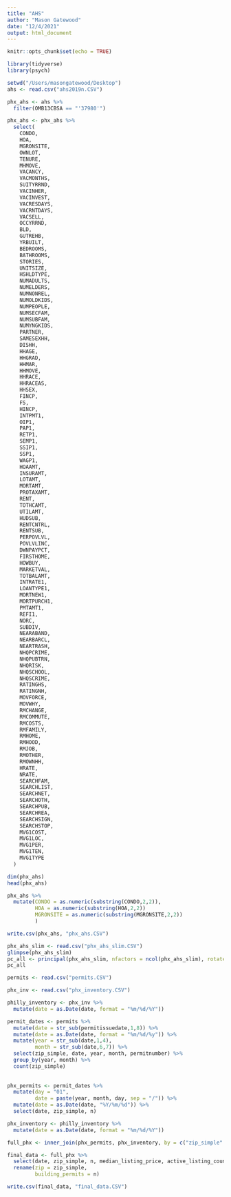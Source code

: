 ```yaml
---
title: "AHS"
author: "Mason Gatewood"
date: "12/4/2021"
output: html_document
---
```


```r
knitr::opts_chunk$set(echo = TRUE)
```

```r
library(tidyverse)
library(psych)
```

```r
setwd("/Users/masongatewood/Desktop")
ahs <- read.csv("ahs2019n.CSV")
```

```r
phx_ahs <- ahs %>%
  filter(OMB13CBSA == "'37980'")

phx_ahs <- phx_ahs %>% 
  select(
    CONDO,
    HOA,
    MGRONSITE,
    OWNLOT,
    TENURE,
    MHMOVE,
    VACANCY,
    VACMONTHS,
    SUITYRRND,
    VACINHER,
    VACINVEST,
    VACRESDAYS,
    VACRNTDAYS,
    VACSELL,
    OCCYRRND,
    BLD,
    GUTREHB,
    YRBUILT,
    BEDROOMS,
    BATHROOMS,
    STORIES,
    UNITSIZE,
    HSHLDTYPE,
    NUMADULTS,
    NUMELDERS,
    NUMNONREL,
    NUMOLDKIDS,
    NUMPEOPLE,
    NUMSECFAM,
    NUMSUBFAM,
    NUMYNGKIDS,
    PARTNER,
    SAMESEXHH,
    DISHH,
    HHAGE,
    HHGRAD,
    HHMAR,
    HHMOVE,
    HHRACE,
    HHRACEAS,
    HHSEX,
    FINCP,
    FS,
    HINCP,
    INTPMT1,
    OIP1,
    PAP1,
    RETP1,
    SEMP1,
    SSIP1,
    SSP1,
    WAGP1,
    HOAAMT,
    INSURAMT,
    LOTAMT,
    MORTAMT,
    PROTAXAMT,
    RENT,
    TOTHCAMT,
    UTILAMT,
    HUDSUB,
    RENTCNTRL,
    RENTSUB,
    PERPOVLVL,
    POVLVLINC,
    DWNPAYPCT,
    FIRSTHOME,
    HOWBUY,
    MARKETVAL,
    TOTBALAMT,
    INTRATE1,
    LOANTYPE1,
    MORTNEW1,
    MORTPURCH1,
    PMTAMT1,
    REFI1,
    NORC,
    SUBDIV,
    NEARABAND,
    NEARBARCL,
    NEARTRASH,
    NHQPCRIME,
    NHQPUBTRN,
    NHQRISK,
    NHQSCHOOL,
    NHQSCRIME,
    RATINGHS,
    RATINGNH,
    MOVFORCE,
    MOVWHY,
    RMCHANGE,
    RMCOMMUTE,
    RMCOSTS,
    RMFAMILY,
    RMHOME,
    RMHOOD,
    RMJOB,
    RMOTHER,
    RMOWNHH,
    HRATE,
    NRATE,
    SEARCHFAM,
    SEARCHLIST,
    SEARCHNET,
    SEARCHOTH,
    SEARCHPUB,
    SEARCHREA,
    SEARCHSIGN,
    SEARCHSTOP,
    MVG1COST,
    MVG1LOC,
    MVG1PER,
    MVG1TEN,
    MVG1TYPE
  )

dim(phx_ahs)
head(phx_ahs)

phx_ahs %>% 
  mutate(CONDO = as.numeric(substring(CONDO,2,2)),
         HOA = as.numeric(substring(HOA,2,2))
         MGRONSITE = as.numeric(substring(MGRONSITE,2,2))
         )

write.csv(phx_ahs, "phx_ahs.CSV")
```

```r
phx_ahs_slim <- read.csv("phx_ahs_slim.CSV")
glimpse(phx_ahs_slim)
pc_all <- principal(phx_ahs_slim, nfactors = ncol(phx_ahs_slim), rotate = "none")
pc_all
```


```r
permits <- read.csv("permits.CSV")

phx_inv <- read.csv("phx_inventory.CSV")

philly_inventory <- phx_inv %>% 
  mutate(date = as.Date(date, format = "%m/%d/%Y"))

permit_dates <- permits %>%
  mutate(date = str_sub(permitissuedate,1,8)) %>%
  mutate(date = as.Date(date, format = "%m/%d/%y")) %>%
  mutate(year = str_sub(date,1,4),
         month = str_sub(date,6,7)) %>% 
  select(zip_simple, date, year, month, permitnumber) %>% 
  group_by(year, month) %>% 
  count(zip_simple)
  
  
phx_permits <- permit_dates %>% 
  mutate(day = "01",
         date = paste(year, month, day, sep = "/")) %>% 
  mutate(date = as.Date(date, "%Y/%m/%d")) %>% 
  select(date, zip_simple, n)

phx_inventory <- philly_inventory %>% 
  mutate(date = as.Date(date, format = "%m/%d/%Y"))

full_phx <- inner_join(phx_permits, phx_inventory, by = c("zip_simple" = "postal_code", "date" = "date"))

final_data <- full_phx %>% 
  select(date, zip_simple, n, median_listing_price, active_listing_count, median_days_on_market, new_listing_count, median_listing_price_per_square_foot, median_square_feet, average_listing_price, total_listing_count) %>% 
  rename(zip = zip_simple,
         building_permits = n)

write.csv(final_data, "final_data.CSV")
```


